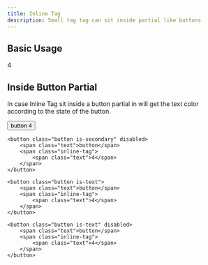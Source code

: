 ```yaml
---
title: Inline Tag
description: Small tag tag can sit inside partial like buttons
---
```


## Basic Usage

<Preview center>
    <span class="inline-tag">
        <span class="text">4</span>
    </span>
</Preview>

## Inside Button Partial
In case Inline Tag sit inside a button partial in will get the text color according to the state of the button.

<Preview center>
    <button class="button is-secondary">
        <span class="text">button</span>
        <span class="inline-tag">
            <span class="text">4</span>
        </span>
    </button>

    <button class="button is-secondary" disabled>
        <span class="text">button</span>
        <span class="inline-tag">
            <span class="text">4</span>
        </span>
    </button>

    <button class="button is-text">
        <span class="text">button</span>
        <span class="inline-tag">
            <span class="text">4</span>
        </span>
    </button>

    <button class="button is-text" disabled>
        <span class="text">button</span>
        <span class="inline-tag">
            <span class="text">4</span>
        </span>
    </button>
</Preview>
